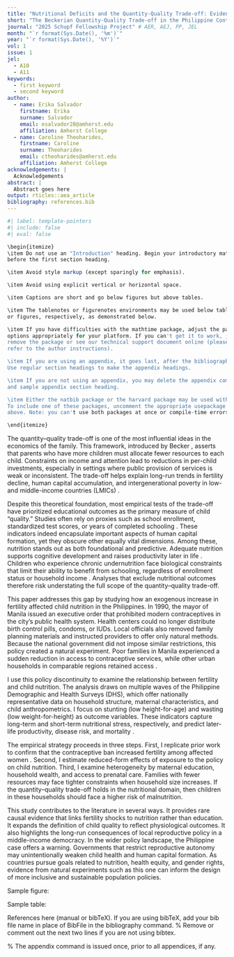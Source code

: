 ```yaml
---
title: "Nutritional Deficits and the Quantity-Quality Trade-off: Evidence from an Exogenous Fertility Shock in Low-Income Urban Settings in the Philippines"
short: "The Beckerian Quantity-Quality Trade-off in the Philippine Context"
journal: "2025 Schupf Fellowship Project" # AER, AEJ, PP, JEL
month: "`r format(Sys.Date(), '%m')`"
year: "`r format(Sys.Date(), '%Y')`"
vol: 1
issue: 1
jel:
  - A10
  - A11
keywords:
  - first keyword
  - second keyword
author:
  - name: Erika Salvador
    firstname: Erika
    surname: Salvador
    email: esalvador28@amherst.edu
    affiliation: Amherst College
  - name: Caroline Theoharides,
    firstname: Caroline
    surname: Theoharides
    email: ctheoharides@amherst.edu
    affiliation: Amherst College
acknowledgements: |
  Acknowledgements
abstract: |
  Abstract goes here
output: rticles::aea_article
bibliography: references.bib
---
```


```r
#| label: template-pointers
#| include: false
#| eval: false

\begin{itemize}
\item Do not use an "Introduction" heading. Begin your introductory material
before the first section heading.

\item Avoid style markup (except sparingly for emphasis).

\item Avoid using explicit vertical or horizontal space.

\item Captions are short and go below figures but above tables.

\item The tablenotes or figurenotes environments may be used below tables
or figures, respectively, as demonstrated below.

\item If you have difficulties with the mathtime package, adjust the package
options appropriately for your platform. If you can't get it to work, just
remove the package or see our technical support document online (please
refer to the author instructions).

\item If you are using an appendix, it goes last, after the bibliography.
Use regular section headings to make the appendix headings.

\item If you are not using an appendix, you may delete the appendix command
and sample appendix section heading.

\item Either the natbib package or the harvard package may be used with bibtex.
To include one of these packages, uncomment the appropriate usepackage command
above. Note: you can't use both packages at once or compile-time errors will result.

\end{itemize}
```

\section{Introduction}

The quantity–quality trade-off is one of the most influential ideas in the economics of the family. This framework, introduced by Becker \citep{becker1960economic, becker1991allocation}, asserts that parents who have more children must allocate fewer resources to each child. Constraints on income and attention lead to reductions in per-child investments, especially in settings where public provision of services is weak or inconsistent. The trade-off helps explain long-run trends in fertility decline, human capital accumulation, and intergenerational poverty in low- and middle-income countries (LMICs) \citep{rosenzweig1980testing, schwarze2003does}.

Despite this theoretical foundation, most empirical tests of the trade-off have prioritized educational outcomes as the primary measure of child “quality.” Studies often rely on proxies such as school enrollment, standardized test scores, or years of completed schooling \citep{black2005more, angrist2010effects}. These indicators indeed encapsulate important aspects of human capital formation, yet they obscure other equally vital dimensions. Among these, nutrition stands out as both foundational and predictive. Adequate nutrition supports cognitive development and raises productivity later in life \citep{hoddinott2013adult}. Children who experience chronic undernutrition face biological constraints that limit their ability to benefit from schooling, regardless of enrollment status or household income \citep{grantham2007development}. Analyses that exclude nutritional outcomes therefore risk understating the full scope of the quantity–quality trade-off.

This paper addresses this gap by studying how an exogenous increase in fertility affected child nutrition in the Philippines. In 1990, the mayor of Manila issued an executive order that prohibited modern contraceptives in the city’s public health system. Health centers could no longer distribute birth control pills, condoms, or IUDs. Local officials also removed family planning materials and instructed providers to offer only natural methods. Because the national government did not impose similar restrictions, this policy created a natural experiment. Poor families in Manila experienced a sudden reduction in access to contraceptive services, while other urban households in comparable regions retained access \citep{dumas2019fertility}.

I use this policy discontinuity to examine the relationship between fertility and child nutrition. The analysis draws on multiple waves of the Philippine Demographic and Health Surveys (DHS), which offer nationally representative data on household structure, maternal characteristics, and child anthropometrics. I focus on stunting (low height-for-age) and wasting (low weight-for-height) as outcome variables. These indicators capture long-term and short-term nutritional stress, respectively, and predict later-life productivity, disease risk, and mortality \citep{victora2008maternal}.

The empirical strategy proceeds in three steps. First, I replicate prior work to confirm that the contraceptive ban increased fertility among affected women \citep{dumas2019fertility}. Second, I estimate reduced-form effects of exposure to the policy on child nutrition. Third, I examine heterogeneity by maternal education, household wealth, and access to prenatal care. Families with fewer resources may face tighter constraints when household size increases. If the quantity–quality trade-off holds in the nutritional domain, then children in these households should face a higher risk of malnutrition.

This study contributes to the literature in several ways. It provides rare causal evidence that links fertility shocks to nutrition rather than education. It expands the definition of child quality to reflect physiological outcomes. It also highlights the long-run consequences of local reproductive policy in a middle-income democracy. In the wider policy landscape, the Philippine case offers a warning. Governments that restrict reproductive autonomy may unintentionally weaken child health and human capital formation. As countries pursue goals related to nutrition, health equity, and gender rights, evidence from natural experiments such as this one can inform the design of more inclusive and sustainable population policies.

Sample figure:

\begin{figure}
Figure here.

\caption{Caption for figure below.}
\begin{figurenotes}
Figure notes without optional leadin.
\end{figurenotes}
\begin{figurenotes}[Source]
Figure notes with optional leadin (Source, in this case).
\end{figurenotes}
\end{figure}

Sample table:

\begin{table}
\caption{Caption for table above.}

\begin{tabular}{lll}
& Heading 1 & Heading 2 \\
Row 1 & 1 & 2 \\
Row 2 & 3 & 4%
\end{tabular}
\begin{tablenotes}
Table notes environment without optional leadin.
\end{tablenotes}
\begin{tablenotes}[Source]
Table notes environment with optional leadin (Source, in this case).
\end{tablenotes}
\end{table}

References here (manual or bibTeX). If you are using bibTeX, add your bib file name in place of BibFile in the bibliography command. % Remove or comment out the next two lines if you are not using bibtex.

\bibliographystyle{aea}
\bibliography{references}

\% The appendix command is issued once, prior to all appendices, if any. \appendix

\section{Mathematical Appendix}
